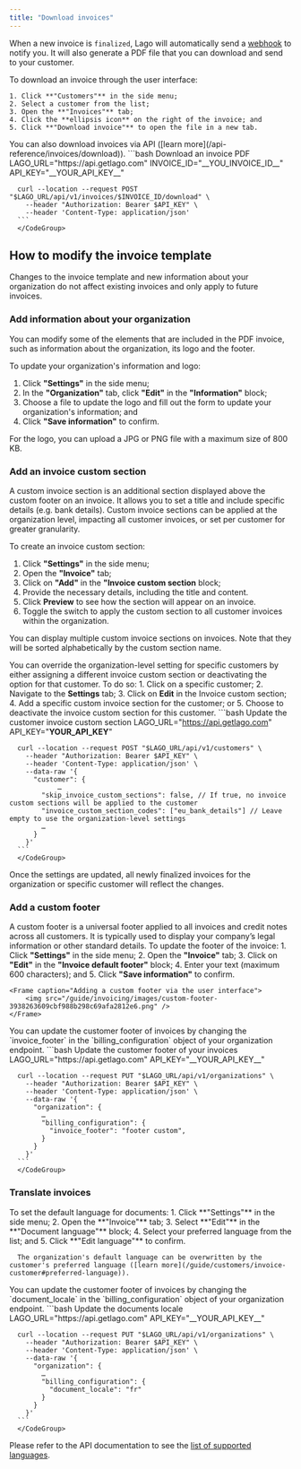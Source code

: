 ```yaml
---
title: "Download invoices"
---
```


When a new invoice is `finalized`, Lago will automatically send a
[webhook](/api-reference/webhooks/messages) to notify you. It will also generate a PDF
file that you can download and send to your customer.

<Tabs>
  <Tab title="Dashboard">
    To download an invoice through the user interface:

    1. Click **"Customers"** in the side menu;
    2. Select a customer from the list;
    3. Open the **"Invoices"** tab;
    4. Click the **ellipsis icon** on the right of the invoice; and
    5. Click **"Download invoice"** to open the file in a new tab.
  </Tab>
  <Tab title="API">
      You can also download invoices via API ([learn more](/api-reference/invoices/download)).
      <CodeGroup>
      ```bash Download an invoice PDF
      LAGO_URL="https://api.getlago.com"
      INVOICE_ID="__YOU_INVOICE_ID__"
      API_KEY="__YOUR_API_KEY__"

      curl --location --request POST "$LAGO_URL/api/v1/invoices/$INVOICE_ID/download" \
        --header "Authorization: Bearer $API_KEY" \
        --header 'Content-Type: application/json'
      ```
      </CodeGroup>
  </Tab>
</Tabs>

## How to modify the invoice template[](#how-to-modify-the-invoice-template "Direct link to heading")

<Info>
Changes to the invoice template and new information about your organization do not affect existing invoices and only apply to future invoices.
</Info>

### Add information about your organization
You can modify some of the elements that are included in the PDF invoice, such as information about the organization, its logo and the footer.

To update your organization's information and logo:
1. Click **"Settings"** in the side menu;
2. In the **"Organization"** tab, click **"Edit"** in the **"Information"** block;
3. Choose a file to update the logo and fill out the form to update your organization's information; and
4. Click **"Save information"** to confirm.

<Info>
For the logo, you can upload a JPG or PNG file with a maximum size of 800 KB.
</Info>

### Add an invoice custom section
A custom invoice section is an additional section displayed above the custom footer on an invoice. 
It allows you to set a title and include specific details (e.g. bank details). 
Custom invoice sections can be applied at the organization level, impacting all customer invoices, or set per customer for greater granularity.

To create an invoice custom section:
1. Click **"Settings"** in the side menu;
2. Open the **"Invoice"** tab;
3. Click on **"Add"** in the **"Invoice custom section** block;
4. Provide the necessary details, including the title and content.
5. Click **Preview** to see how the section will appear on an invoice.
6. Toggle the switch to apply the custom section to all customer invoices within the organization.

<Info>
You can display multiple custom invoice sections on invoices. Note that they will be sorted alphabetically by the custom section name.
</Info>

You can override the organization-level setting for specific customers by either assigning a different invoice custom section or deactivating the option for that customer. To do so:
<Tabs>
  <Tab title="Dashboard">
    1. Click on a specific customer;
    2. Navigate to the **Settings** tab;
    3. Click on **Edit** in the Invoice custom section;
    4. Add a specific custom invoice section for the customer; or
    5. Choose to deactivate the invoice custom section for this customer.
  </Tab>
  <Tab title="API">
      <CodeGroup>
      ```bash Update the customer invoice custom section
      LAGO_URL="https://api.getlago.com"
      API_KEY="__YOUR_API_KEY__"

      curl --location --request POST "$LAGO_URL/api/v1/customers" \
        --header "Authorization: Bearer $API_KEY" \
        --header 'Content-Type: application/json' \
        --data-raw '{
          "customer": {
		        …
            "skip_invoice_custom_sections": false, // If true, no invoice custom sections will be applied to the customer
            "invoice_custom_section_codes": ["eu_bank_details"] // Leave empty to use the organization-level settings
            …
          }
        }'
      ```
      </CodeGroup>
  </Tab>
</Tabs>

Once the settings are updated, all newly finalized invoices for the organization or specific customer will reflect the changes.



### Add a custom footer
A custom footer is a universal footer applied to all invoices and credit notes across all customers. 
It is typically used to display your company’s legal information or other standard details.
<Tabs>
  <Tab title="Dashboard">
    To update the footer of the invoice:
    1. Click **"Settings"** in the side menu;
    2. Open the **"Invoice"** tab;
    3. Click on **"Edit"** in the **"Invoice default footer"** block;
    4. Enter your text (maximum 600 characters); and
    5. Click **"Save information"** to confirm.

    <Frame caption="Adding a custom footer via the user interface">
        <img src="/guide/invoicing/images/custom-footer-3938263609cbf988b298c69afa2812e6.png" />
    </Frame>
  </Tab>
  <Tab title="API">
      You can update the customer footer of invoices by changing the `invoice_footer` in the `billing_configuration` object of your organization endpoint.
      <CodeGroup>
      ```bash Update the customer footer of your invoices
      LAGO_URL="https://api.getlago.com"
      API_KEY="__YOUR_API_KEY__"

      curl --location --request PUT "$LAGO_URL/api/v1/organizations" \
        --header "Authorization: Bearer $API_KEY" \
        --header 'Content-Type: application/json' \
        --data-raw '{
          "organization": {
            …
            "billing_configuration": {
              "invoice_footer": "footer custom",
            }
          }
        }'
      ```
      </CodeGroup>
  </Tab>
</Tabs>

### Translate invoices

<Tabs>
  <Tab title="Dashboard">
      To set the default language for documents:
      1. Click **"Settings"** in the side menu;
      2. Open the **"Invoice"** tab;
      3. Select **"Edit"** in the **"Document language"** block;
      4. Select your preferred language from the list; and
      5. Click **"Edit language"** to confirm.

      The organization's default language can be overwritten by the customer's preferred language ([learn more](/guide/customers/invoice-customer#preferred-language)).
  </Tab>
  <Tab title="API">
      You can update the customer footer of invoices by changing the `document_locale` in the `billing_configuration` object of your organization endpoint.
      <CodeGroup>
      ```bash Update the documents locale
      LAGO_URL="https://api.getlago.com"
      API_KEY="__YOUR_API_KEY__"

      curl --location --request PUT "$LAGO_URL/api/v1/organizations" \
        --header "Authorization: Bearer $API_KEY" \
        --header 'Content-Type: application/json' \
        --data-raw '{
          "organization": {
            …
            "billing_configuration": {
              "document_locale": "fr"
            }
          }
        }'
      ```
      </CodeGroup>
  </Tab>
</Tabs>

Please refer to the API documentation to see the [list of supported languages](/api-reference/resources/locales).